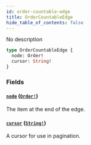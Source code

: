 ```yaml
---
id: order-countable-edge
title: OrderCountableEdge
hide_table_of_contents: false
---
```


No description

```graphql
type OrderCountableEdge {
  node: Order!
  cursor: String!
}
```

### Fields

#### [`node`](#) ([`Order!`](../../../developer/api-reference/objects/order))

The item at the end of the edge.

#### [`cursor`](#) ([`String!`](../../../developer/api-reference/scalars/string))

A cursor for use in pagination.
